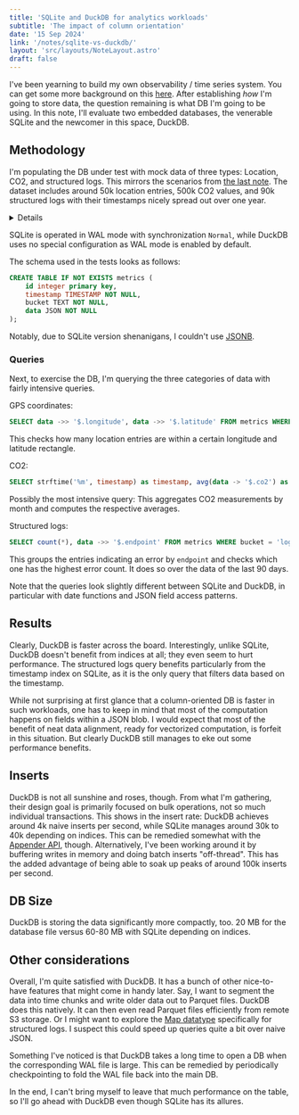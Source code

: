```yaml
---
title: 'SQLite and DuckDB for analytics workloads'
subtitle: 'The impact of column orientation'
date: '15 Sep 2024'
link: '/notes/sqlite-vs-duckdb/'
layout: 'src/layouts/NoteLayout.astro'
draft: false
---
```



I've been yearning to build my own observability / time series system. You can get some more
background on this [here](/notes/unstructured-data/). After establishing
_how_ I'm going to store data, the question remaining is what DB I'm going to be using.
In this note, I'll evaluate two embedded databases, the venerable SQLite and the newcomer in this
space, DuckDB.

## Methodology

I'm populating the DB under test with mock data of three types: Location, CO2, and structured
logs. This mirrors the scenarios from [the last note](/notes/unstructured-data/).
The dataset includes around 50k location entries, 500k CO2 values, and 90k structured logs
with their timestamps nicely spread out over one year.

<Details title="Full population script for reference">
	```ts
	import { faker } from "@faker-js/faker";
	import * as Throttle from 'promise-parallel-throttle';

	console.log("deleting ...");
	await fetch("http://localhost:3000/delete", {
		method: "POST",
	});
	console.log("deleted");

	faker.seed(123);

	const startDate = new Date("01/01/2023");
	const endDate = new Date("12/31/2023");
	let curDate = structuredClone(startDate);

	const payloads: Array<any> = [];

	// Location - 10m
	while (curDate.getTime() < endDate.getTime()) {
		const payload = {
			data: {
				longitude: faker.location.longitude(),
				latitude: faker.location.latitude(),
			},
			bucket: "location",
			timestamp: curDate.toISOString(),
		};
		payloads.push(payload);
		curDate = new Date(curDate.getTime() + 600_000);
	}

	// CO2 - 1m
	curDate = structuredClone(startDate);

	while (curDate.getTime() < endDate.getTime()) {
		const payload = {
			data: {
				co2: faker.number.float({ min: 0, max: 5000 }),
			},
			bucket: "co2",
			timestamp: curDate.toISOString(),
		};
		payloads.push(payload);
		curDate = new Date(curDate.getTime() + 60_000);
	}

	// Structured logs - 1h bursty
	curDate = structuredClone(startDate);

	while (curDate.getTime() < endDate.getTime()) {
		let count = 10;
		const user = faker.internet.userName();
		const endpoint = faker.internet.url();
		while (count > 0) {
			const payload = {
				data: {
					span_id: faker.number.int(),
					level: faker.datatype.boolean(0.95) ? "success" : "error",
					user,
					message: faker.company.buzzPhrase(),
					endpoint,
				},
				bucket: "logs",
				timestamp: curDate.toISOString(),
			};
			payloads.push(payload);
			curDate = new Date(curDate.getTime() + 100);
			count -= 1;
		}
		curDate = new Date(curDate.getTime() + 3_600_000);
	}

	payloads.sort(
		(a, b) => new Date(a.timestamp).getTime() - new Date(b.timestamp).getTime()
	);

	const doRequest = async (payload, idx) => {
		await fetch("http://localhost:3000", {
			method: "POST",
			body: JSON.stringify(payload),
			headers: { "Content-Type": "application/json" },
		});
	};

	const queued = payloads.map((p, idx) => () => doRequest(p, idx));

	await Throttle.all(queued, { maxInProgress: 10 });
	```
</Details>

SQLite is operated in WAL mode with synchronization `Normal`, while DuckDB uses no
special configuration as WAL mode is enabled by default.

The schema used in the tests looks as follows:

```sql
CREATE TABLE IF NOT EXISTS metrics (
	id integer primary key,
	timestamp TIMESTAMP NOT NULL,
	bucket TEXT NOT NULL,
	data JSON NOT NULL
);
```

Notably, due to SQLite version shenanigans, I couldn't use [JSONB](https://sqlite.org/draft/jsonb.html).

### Queries

Next, to exercise the DB, I'm querying the three categories of data with fairly intensive
queries.

GPS coordinates:

```sql
SELECT data ->> '$.longitude', data ->> '$.latitude' FROM metrics WHERE bucket = 'location' AND data ->> '$.longitude' > 6 AND data ->> '$.longitude' < 10 AND data ->> '$.latitude' > 45 AND data ->> '$.latitude' < 50;
```

This checks how many location entries are within a certain longitude and latitude rectangle.

CO2:

```sql
SELECT strftime('%m', timestamp) as timestamp, avg(data -> '$.co2') as avg FROM metrics WHERE bucket = 'co2' GROUP BY strftime('%m', timestamp);
```

Possibly the most intensive query: This aggregates CO2 measurements by month and computes the
respective averages.

Structured logs:

```sql
SELECT count(*), data ->> '$.endpoint' FROM metrics WHERE bucket = 'logs' AND data ->> '$.level' = 'error' AND timestamp > DATE('2024-01-01', '-90 day') GROUP BY data ->> '$.endpoint' ORDER BY count(\*);
```

This groups the entries indicating an error by `endpoint` and checks which one has the
highest error count. It does so over the data of the last 90 days.

Note that the queries look slightly different between SQLite and DuckDB, in particular with date
functions and JSON field access patterns.

## Results

<DuckDBResults />
<SQLiteResults />

Clearly, DuckDB is faster across the board. Interestingly, unlike SQLite, DuckDB doesn't benefit
from indices at all; they even seem to hurt performance. The structured logs query benefits
particularly from the timestamp index on SQLite, as it is the only query that filters data based
on the timestamp.

While not surprising at first glance that a column-oriented DB is faster in such workloads, one
has to keep in mind that most of the computation happens on fields within a JSON blob. I would
expect that most of the benefit of neat data alignment, ready for vectorized computation, is
forfeit in this situation. But clearly DuckDB still manages to eke out some performance benefits.

## Inserts

DuckDB is not all sunshine and roses, though. From what I'm gathering, their design goal is
primarily focused on bulk operations, not so much individual transactions. This shows in the
insert rate: DuckDB achieves around 4k naive inserts per second, while SQLite manages around 30k
to 40k depending on indices. This can be remedied somewhat with the
[Appender API](https://duckdb.org/docs/data/appender.html), though. Alternatively, I've
been working around it by buffering writes in memory and doing batch inserts "off-thread". This
has the added advantage of being able to soak up peaks of around 100k inserts per second.

## DB Size

DuckDB is storing the data significantly more compactly, too. 20 MB for the database file versus
60-80 MB with SQLite depending on indices.

## Other considerations

Overall, I'm quite satisfied with DuckDB. It has a bunch of other nice-to-have features that might
come in handy later. Say, I want to segment the data into time chunks and write older data out to
Parquet files. DuckDB does this natively. It can then even read Parquet files efficiently from
remote S3 storage. Or I might want to explore the
[Map datatype](https://duckdb.org/docs/sql/data_types/map.html) specifically for
structured logs. I suspect this could speed up queries quite a bit over naive JSON.

Something I've noticed is that DuckDB takes a long time to open a DB when the corresponding WAL
file is large. This can be remedied by periodically checkpointing to fold the WAL file back into
the main DB.

In the end, I can't bring myself to leave that much performance on the table, so I'll go ahead
with DuckDB even though SQLite has its allures.
